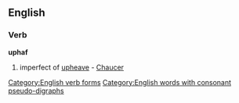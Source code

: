 ==English==

===Verb===
'''uphaf'''

# {{obsolete}} imperfect of [[upheave]] - [[Chaucer]]

[[Category:English verb forms]]
[[Category:English words with consonant pseudo-digraphs]]